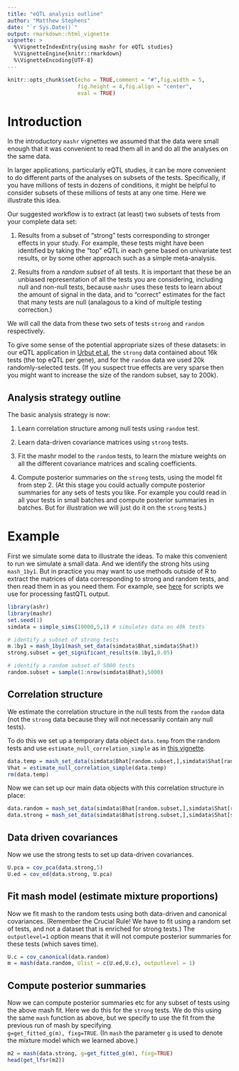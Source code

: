 ```yaml
---
title: "eQTL analysis outline"
author: "Matthew Stephens"
date: "`r Sys.Date()`"
output: rmarkdown::html_vignette
vignette: >
  %\VignetteIndexEntry{using mashr for eQTL studies}
  %\VignetteEngine{knitr::rmarkdown}
  %\VignetteEncoding{UTF-8}
---
```


```r
knitr::opts_chunk$set(echo = TRUE,comment = "#",fig.width = 5,
                      fig.height = 4,fig.align = "center",
                      eval = TRUE)
```


# Introduction

In the introductory `mashr` vignettes we assumed that the
data were small enough that it was convenient to read them all in
and do all the analyses on the same data.

In larger applications, particularly eQTL studies, it can be more
convenient to do different parts of the analyses on subsets of the tests. 
Specifically, if you have millions of tests in dozens of conditions,
it might be helpful to consider subsets of these millions of tests at any one time. Here we illustrate this idea.

Our suggested workflow is to extract (at least) two subsets of tests from
your complete data set:

1. Results from a subset of "strong" tests corresponding
to stronger effects in your study. For example, these tests might
have been identified by taking the "top" eQTL in each gene based on univariate test results, or by some other approach such as a simple meta-analysis. 

2. Results from a *random subset* of all tests. It is important
that these be an unbiased representation of all the tests you are considering,
including null and non-null tests, because `mashr` uses these tests
to learn about the amount of signal in the data, and to "correct" estimates
for the fact that many tests are null (analagous to a kind of multiple
testing correction.)

We will call the data from these two sets of tests `strong` and `random` respectively.

To give some sense of the potential appropriate sizes of these datasets: in our eQTL application in [Urbut et al](https://www.biorxiv.org/content/early/2017/05/09/096552),
the `strong` data contained about 16k tests (the top
eQTL per gene), and for the `random` data we used 20k randomly-selected tests. (If you suspect true effects are very sparse then you might want to increase the size of the random subset, say to 200k).

## Analysis strategy outline

The basic analysis strategy is now:

1. Learn correlation structure among null tests using `random` test.

2. Learn data-driven covariance matrices using `strong` tests. 

3. Fit the mashr model to the `random` tests, to learn the mixture weights on all the different covariance matrices and scaling coefficients.

4. Compute posterior summaries on the `strong` tests, using the model fit from step 2. (At this stage
you could actually compute posterior summaries for any sets of tests you like.
For example you could read in all your tests in small batches and compute
posterior summaries in batches. But for illustration we will just do
it on the `strong` tests.)


# Example

First we simulate some data to illustrate the ideas. To make
this convenient to run we simulate a small data. And we identify
the strong hits using `mash_1by1`. But in practice you may want to use methods outside of R to extract the matrices of data corresponding
to strong and random tests, and then read them in as you need them. For example, see  [here](https://github.com/stephenslab/gtexresults/blob/master/workflows/fastqtl_to_mash.ipynb) for scripts we use for processing fastQTL output.
```r
library(ashr)
library(mashr)
set.seed(1)
simdata = simple_sims(10000,5,1) # simulates data on 40k tests

# identify a subset of strong tests
m.1by1 = mash_1by1(mash_set_data(simdata$Bhat,simdata$Shat))
strong.subset = get_significant_results(m.1by1,0.05)

# identify a random subset of 5000 tests
random.subset = sample(1:nrow(simdata$Bhat),5000)

```

## Correlation structure

We estimate the correlation structure in the null tests from the `random` data (not the `strong` data because
they will not necessarily contain any null tests).

To do this we set up a temporary data object `data.temp`
from the random tests and use `estimate_null_correlation_simple` as in [this vignette](intro_correlations.html).
```r
data.temp = mash_set_data(simdata$Bhat[random.subset,],simdata$Shat[random.subset,])
Vhat = estimate_null_correlation_simple(data.temp)
rm(data.temp)
```

Now we can set up our main data objects with this
correlation structure in place:
```r
data.random = mash_set_data(simdata$Bhat[random.subset,],simdata$Shat[random.subset,],V=Vhat)
data.strong = mash_set_data(simdata$Bhat[strong.subset,],simdata$Shat[strong.subset,], V=Vhat)
```


## Data driven covariances

Now we use the strong tests to set up data-driven covariances. 
```r
U.pca = cov_pca(data.strong,5)
U.ed = cov_ed(data.strong, U.pca)
```

## Fit mash model (estimate mixture proportions)

Now we fit mash to the random tests using both data-driven and canonical covariances. (Remember the Crucial Rule! We have to fit using a random
set of tests, and not a dataset that is enriched for strong tests.)
The `outputlevel=1` option means that it will not compute posterior summaries for these tests (which saves time).
```r
U.c = cov_canonical(data.random)
m = mash(data.random, Ulist = c(U.ed,U.c), outputlevel = 1)
```

## Compute posterior summaries

Now we can compute posterior summaries etc for any subset of tests using the above mash fit. Here we do this for the `strong` tests. We do
this using the same `mash` function as above, but we
specify to use the fit from the previous run of mash by specifying  
`g=get_fitted_g(m), fixg=TRUE`. (In `mash` the parameter `g` is used to denote the mixture model which we learned above.)
```r
m2 = mash(data.strong, g=get_fitted_g(m), fixg=TRUE)
head(get_lfsr(m2))
```


